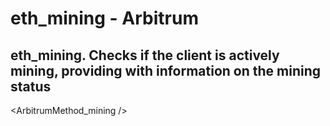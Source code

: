 # eth_mining - Arbitrum

## eth_mining. Checks if the client is actively mining, providing with information on the mining status


<ArbitrumMethod_mining />
